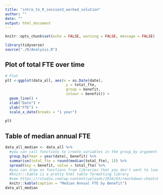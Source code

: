 ```yaml
---
title: "intro_to_R_session3_worked_solution"
author: ""
date: ""
output: html_document
---
```


```r
knitr::opts_chunk$set(echo = FALSE, warning = FALSE, message = FALSE)
```





```r
library(tidyverse)
source("./R/Analysis.R")

```

## Plot of total FTE over time



```r

# Plot
plt <-ggplot(data_all, aes(x = as.Date(date), 
                            y = total_fte, 
                            group = benefit, 
                            colour = benefit)) +
  geom_line() +
  xlab("Date") +
  ylab("FTE") +
  scale_x_date(breaks = "1 year")
  
plt

```

## Table of median annual FTE
```r
data_all_median <- data_all %>%
  #you can call functions to create variables in the group_by argument
  group_by(Year = year(date), benefit) %>%
  summarise(total_fte = round(median(total_fte), 1)) %>%
  spread(key = benefit, value = total_fte) %>%
  #you can draw on functions from libraries that you don't want to load using :: . 
  #knitr::kable is a pretty html table formatting library
  #see https://rstudio.com/wp-content/uploads/2016/03/rmarkdown-cheatsheet-2.0.pdf for other table formatting suggestions. Note, you need results = "asis" for the kable html output, also DT::datatable
  knitr::kable(caption = "Median Annual FTE by Benefit")
data_all_median



```

